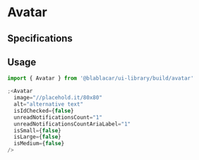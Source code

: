 

<Meta title="Widgets|Avatar" />

# **Avatar**

<Preview>
  <Story name="Default">
    <Avatar
      image="//placehold.it/80x80"
      alt="alternative text"
      isIdChecked={false}
      unreadNotificationsCount="1"
      unreadNotificationsCountAriaLabel="1"
      isSmall={false}
      isLarge={false}
      isMedium={false}
    />
  </Story>
</Preview>

## Specifications

## Usage

```jsx
import { Avatar } from '@blablacar/ui-library/build/avatar'

;<Avatar
  image="//placehold.it/80x80"
  alt="alternative text"
  isIdChecked={false}
  unreadNotificationsCount="1"
  unreadNotificationsCountAriaLabel="1"
  isSmall={false}
  isLarge={false}
  isMedium={false}
/>
```

<Props of={Avatar} />

